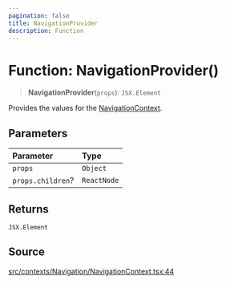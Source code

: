 ```yaml
---
pagination: false
title: NavigationProvider
description: Function
---
```


# Function: NavigationProvider()

> **NavigationProvider**(`props`): `JSX.Element`

Provides the values for the [NavigationContext](/api/latest/variables/NavigationContext.mdx).

## Parameters

| Parameter | Type |
| :------ | :------ |
| `props` | `Object` |
| `props.children`? | `ReactNode` |

## Returns

`JSX.Element`

## Source

[src/contexts/Navigation/NavigationContext.tsx:44](https://github.com/gpbl/react-day-picker/blob/575f9be39/src/contexts/Navigation/NavigationContext.tsx#L44)
